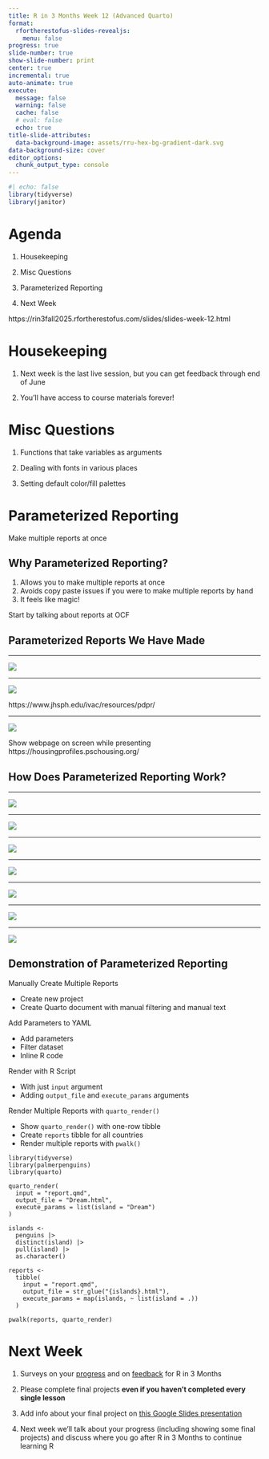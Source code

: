 ```yaml
---
title: R in 3 Months Week 12 (Advanced Quarto)
format:
  rfortherestofus-slides-revealjs:
    menu: false
progress: true
slide-number: true
show-slide-number: print
center: true
incremental: true
auto-animate: true
execute: 
  message: false
  warning: false
  cache: false
  # eval: false
  echo: true
title-slide-attributes:
  data-background-image: assets/rru-hex-bg-gradient-dark.svg
data-background-size: cover
editor_options: 
  chunk_output_type: console
---
```

  
```r
#| echo: false
library(tidyverse)
library(janitor)
```


# Agenda

1. Housekeeping

1. Misc Questions

1. Parameterized Reporting

1. Next Week

::: {.notes}
https://rin3fall2025.rfortherestofus.com/slides/slides-week-12.html
:::
  
# Housekeeping
  
1. Next week is the last live session, but you can get feedback through end of June

1. You'll have access to course materials forever!

# Misc Questions {.inverse}

1. Functions that take variables as arguments

1. Dealing with fonts in various places

1. Setting default color/fill palettes

# Parameterized Reporting {.inverse}

::: {.notes}
Make multiple reports at once
:::

## Why Parameterized Reporting?

1. Allows you to make multiple reports at once
1. Avoids copy paste issues if you were to make multiple reports by hand
1. It feels like magic!

::: {.notes}
Start by talking about reports at OCF
:::

## Parameterized Reports We Have Made {.inverse}

---

![](assets/ivac-country-report-angola.png){height=700, fig-align="center"}

---

![](assets/ivac-country-reports.png){height=700, fig-align="center"}

::: {.notes}
https://www.jhsph.edu/ivac/resources/pdpr/
:::


---

![](assets/psc.png)

::: {.notes}
Show webpage on screen while presenting
https://housingprofiles.pschousing.org/
:::

## How Does Parameterized Reporting Work? {.inverse}

---

![](assets/parameterized-reporting-1.png)

---

![](assets/parameterized-reporting-2.png)

---

![](assets/parameterized-reporting-3.png)

---

![](assets/parameterized-reporting-4.png)

---

![](assets/parameterized-reporting-5.png)

---

![](assets/parameterized-reporting-6.png)

---

![](assets/parameterized-reporting-7.png)


## Demonstration of Parameterized Reporting {.inverse}

::: {.notes}
Manually Create Multiple Reports

- Create new project
- Create Quarto document with manual filtering and manual text

Add Parameters to YAML

- Add parameters
- Filter dataset
- Inline R code

Render with R Script

- With just `input` argument
- Adding `output_file` and `execute_params` arguments

Render Multiple Reports with `quarto_render()`

- Show `quarto_render()` with one-row tibble
- Create `reports` tibble for all countries
- Render multiple reports with `pwalk()`

```
library(tidyverse)
library(palmerpenguins)
library(quarto)

quarto_render(
  input = "report.qmd",
  output_file = "Dream.html",
  execute_params = list(island = "Dream")
)

islands <-
  penguins |>
  distinct(island) |>
  pull(island) |>
  as.character()

reports <-
  tibble(
    input = "report.qmd",
    output_file = str_glue("{islands}.html"),
    execute_params = map(islands, ~ list(island = .))
  )

pwalk(reports, quarto_render)
```
:::
  
# Next Week

1. Surveys on your [progress](https://rfortherestofus.com/courses/r-in-3-months-spring-2025/lessons/r-in-3-months-progress-survey) and on [feedback](https://rfortherestofus.com/courses/r-in-3-months-spring-2025/lessons/r-in-3-months-feedback-survey) for R in 3 Months
  
1. Please complete final projects **even if you haven't completed every single lesson**

1. Add info about your final project on [this Google Slides presentation](https://docs.google.com/presentation/d/1crH3G9yiksU_INYET-UGhIofWMwQQtkJJAjvEwLzyxE/edit?usp=sharing)

1. Next week we'll talk about your progress (including showing some final projects) and discuss where you go after R in 3 Months to continue learning R


